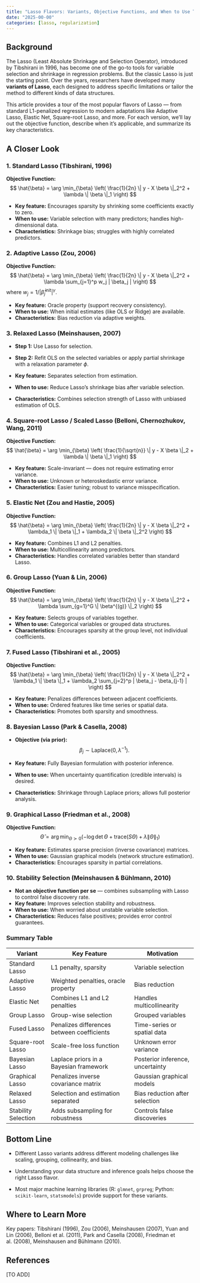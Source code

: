 ```yaml
---
title: "Lasso Flavors: Variants, Objective Functions, and When to Use Them"
date: "2025-00-00"
categories: [lasso, regularization]
---
```


## Background

The Lasso (Least Absolute Shrinkage and Selection Operator), introduced by Tibshirani in 1996, has become one of the go-to tools for variable selection and shrinkage in regression problems. But the classic Lasso is just the starting point. Over the years, researchers have developed many **variants of Lasso**, each designed to address specific limitations or tailor the method to different kinds of data structures.

This article provides a tour of the most popular flavors of Lasso — from standard L1-penalized regression to modern adaptations like Adaptive Lasso, Elastic Net, Square-root Lasso, and more. For each version, we’ll lay out the objective function, describe when it’s applicable, and summarize its key characteristics.

## A Closer Look

### 1. Standard Lasso (Tibshirani, 1996)

**Objective Function:**
$$
\hat{\beta} = \arg \min_{\beta} \left( \frac{1}{2n} \| y - X \beta \|_2^2 + \lambda \| \beta \|_1 \right)
$$

- **Key feature:** Encourages sparsity by shrinking some coefficients exactly to zero.
- **When to use:** Variable selection with many predictors; handles high-dimensional data.
- **Characteristics:** Shrinkage bias; struggles with highly correlated predictors.

### 2. Adaptive Lasso (Zou, 2006)

**Objective Function:**
$$
\hat{\beta} = \arg \min_{\beta} \left( \frac{1}{2n} \| y - X \beta \|_2^2 + \lambda \sum_{j=1}^p w_j | \beta_j | \right)
$$
where $w_j = 1 / |\hat{\beta}_j^{\text{init}}|^\gamma$.

- **Key feature:** Oracle property (support recovery consistency).
- **When to use:** When initial estimates (like OLS or Ridge) are available.
- **Characteristics:** Bias reduction via adaptive weights.

### 3. Relaxed Lasso (Meinshausen, 2007)

- **Step 1:** Use Lasso for selection.
- **Step 2:** Refit OLS on the selected variables or apply partial shrinkage with a relaxation parameter $\phi$.

- **Key feature:** Separates selection from estimation.
- **When to use:** Reduce Lasso’s shrinkage bias after variable selection.
- **Characteristics:** Combines selection strength of Lasso with unbiased estimation of OLS.

### 4. Square-root Lasso / Scaled Lasso (Belloni, Chernozhukov, Wang, 2011)

**Objective Function:**
$$
\hat{\beta} = \arg \min_{\beta} \left( \frac{1}{\sqrt{n}} \| y - X \beta \|_2 + \lambda \| \beta \|_1 \right)
$$

- **Key feature:** Scale-invariant — does not require estimating error variance.
- **When to use:** Unknown or heteroskedastic error variance.
- **Characteristics:** Easier tuning; robust to variance misspecification.

### 5. Elastic Net (Zou and Hastie, 2005)

**Objective Function:**
$$
\hat{\beta} = \arg \min_{\beta} \left( \frac{1}{2n} \| y - X \beta \|_2^2 + \lambda_1 \| \beta \|_1 + \lambda_2 \| \beta \|_2^2 \right)
$$

- **Key feature:** Combines L1 and L2 penalties.
- **When to use:** Multicollinearity among predictors.
- **Characteristics:** Handles correlated variables better than standard Lasso.

### 6. Group Lasso (Yuan & Lin, 2006)

**Objective Function:**
$$
\hat{\beta} = \arg \min_{\beta} \left( \frac{1}{2n} \| y - X \beta \|_2^2 + \lambda \sum_{g=1}^G \| \beta^{(g)} \|_2 \right)
$$

- **Key feature:** Selects groups of variables together.
- **When to use:** Categorical variables or grouped data structures.
- **Characteristics:** Encourages sparsity at the group level, not individual coefficients.

### 7. Fused Lasso (Tibshirani et al., 2005)

**Objective Function:**
$$
\hat{\beta} = \arg \min_{\beta} \left( \frac{1}{2n} \| y - X \beta \|_2^2 + \lambda_1 \| \beta \|_1 + \lambda_2 \sum_{j=2}^p | \beta_j - \beta_{j-1} | \right)
$$

- **Key feature:** Penalizes differences between adjacent coefficients.
- **When to use:** Ordered features like time series or spatial data.
- **Characteristics:** Promotes both sparsity and smoothness.

### 8. Bayesian Lasso (Park & Casella, 2008)

- **Objective (via prior):**
$$
\beta_j \sim \text{Laplace}(0, \lambda^{-1}).
$$

- **Key feature:** Fully Bayesian formulation with posterior inference.
- **When to use:** When uncertainty quantification (credible intervals) is desired.
- **Characteristics:** Shrinkage through Laplace priors; allows full posterior analysis.

### 9. Graphical Lasso (Friedman et al., 2008)

**Objective Function:**
$$
\hat{\Theta} = \arg \min_{\Theta \succ 0} \left( -\log \det \Theta + \text{trace}(S \Theta) + \lambda \| \Theta \|_1 \right)
$$

- **Key feature:** Estimates sparse precision (inverse covariance) matrices.
- **When to use:** Gaussian graphical models (network structure estimation).
- **Characteristics:** Encourages sparsity in partial correlations.

### 10. Stability Selection (Meinshausen & Bühlmann, 2010)

- **Not an objective function per se** — combines subsampling with Lasso to control false discovery rate.
- **Key feature:** Improves selection stability and robustness.
- **When to use:** When worried about unstable variable selection.
- **Characteristics:** Reduces false positives; provides error control guarantees.

### Summary Table

| Variant               | Key Feature                                | Motivation                      |
|-----------------------|---------------------------------------------|----------------------------------|
| Standard Lasso        | L1 penalty, sparsity                        | Variable selection              |
| Adaptive Lasso        | Weighted penalties, oracle property        | Bias reduction                  |
| Elastic Net           | Combines L1 and L2 penalties                | Handles multicollinearity       |
| Group Lasso           | Group-wise selection                       | Grouped variables               |
| Fused Lasso           | Penalizes differences between coefficients | Time-series or spatial data     |
| Square-root Lasso     | Scale-free loss function                    | Unknown error variance          |
| Bayesian Lasso        | Laplace priors in a Bayesian framework     | Posterior inference, uncertainty|
| Graphical Lasso       | Penalizes inverse covariance matrix        | Gaussian graphical models       |
| Relaxed Lasso         | Selection and estimation separated         | Bias reduction after selection  |
| Stability Selection   | Adds subsampling for robustness            | Controls false discoveries      |

## Bottom Line

- Different Lasso variants address different modeling challenges like scaling, grouping, collinearity, and bias.

- Understanding your data structure and inference goals helps choose the right Lasso flavor.


- Most major machine learning libraries (R: `glmnet`, `grpreg`; Python: `scikit-learn`, `statsmodels`) provide support for these variants.

## Where to Learn More

Key papers: Tibshirani (1996), Zou (2006), Meinshausen (2007), Yuan and Lin (2006), Belloni et al. (2011), Park and Casella (2008), Friedman et al. (2008), Meinshausen and Bühlmann (2010).

## References

[TO ADD]